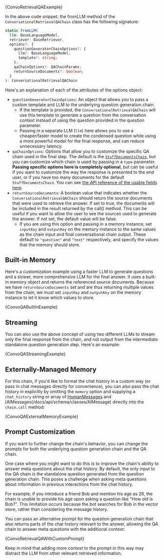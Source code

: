 
<CodeBlock language="typescript">{ConvoRetrievalQAExample}</CodeBlock>

In the above code snippet, the fromLLM method of the `ConversationalRetrievalQAChain` class has the following signature:

```typescript
static fromLLM(
  llm: BaseLanguageModel,
  retriever: BaseRetriever,
  options?: {
    questionGeneratorChainOptions?: {
      llm?: BaseLanguageModel;
      template?: string;
    };
    qaChainOptions?: QAChainParams;
    returnSourceDocuments?: boolean;
  }
): ConversationalRetrievalQAChain
```

Here's an explanation of each of the attributes of the options object:

- `questionGeneratorChainOptions`: An object that allows you to pass a custom template and LLM to the underlying question generation chain.
  - If the template is provided, the `ConversationalRetrievalQAChain` will use this template to generate a question from the conversation context instead of using the question provided in the question parameter.
  - Passing in a separate LLM (`llm`) here allows you to use a cheaper/faster model to create the condensed question while using a more powerful model for the final response, and can reduce unnecessary latency.
- `qaChainOptions`: Options that allow you to customize the specific QA chain used in the final step. The default is the [`StuffDocumentsChain`](/docs/modules/chains/document/stuff), but you can customize which chain is used by passing in a `type` parameter.
  **Passing specific options here is completely optional**, but can be useful if you want to customize the way the response is presented to the end user, or if you have too many documents for the default `StuffDocumentsChain`.
  You can see [the API reference of the usable fields here](/docs/api/chains/types/QAChainParams).
- `returnSourceDocuments`: A boolean value that indicates whether the `ConversationalRetrievalQAChain` should return the source documents that were used to retrieve the answer. If set to true, the documents will be included in the result returned by the call() method. This can be useful if you want to allow the user to see the sources used to generate the answer. If not set, the default value will be false.
  - If you are using this option and passing in a memory instance, set `inputKey` and `outputKey` on the memory instance to the same values as the chain input and final conversational chain output. These default to `"question"` and `"text"` respectively, and specify the values that the memory should store.

## Built-in Memory

Here's a customization example using a faster LLM to generate questions and a slower, more comprehensive LLM for the final answer. It uses a built-in memory object and returns the referenced source documents.
Because we have `returnSourceDocuments` set and are thus returning multiple values from the chain, we must set `inputKey` and `outputKey` on the memory instance
to let it know which values to store.


<CodeBlock language="typescript">{ConvoQABuiltInExample}</CodeBlock>

## Streaming

You can also use the above concept of using two different LLMs to stream only the final response from the chain, and not output from the intermediate standalone question generation step. Here's an example:


<CodeBlock language="typescript">{ConvoQAStreamingExample}</CodeBlock>

## Externally-Managed Memory

For this chain, if you'd like to format the chat history in a custom way (or pass in chat messages directly for convenience), you can also pass the chat history in explicitly by omitting the `memory` option and supplying
a `chat_history` string or array of [HumanMessages](/docs/api/schema/classes/HumanMessage) and [AIMessages(/docs/api/schema/classes/AIMessage) directly into the `chain.call` method:


<CodeBlock language="typescript">{ConvoQAExternalMemoryExample}</CodeBlock>

## Prompt Customization

If you want to further change the chain's behavior, you can change the prompts for both the underlying question generation chain and the QA chain.

One case where you might want to do this is to improve the chain's ability to answer meta questions about the chat history.
By default, the only input to the QA chain is the standalone question generated from the question generation chain.
This poses a challenge when asking meta questions about information in previous interactions from the chat history.

For example, if you introduce a friend Bob and mention his age as 28, the chain is unable to provide his age upon asking a question like "How old is Bob?".
This limitation occurs because the bot searches for Bob in the vector store, rather than considering the message history.

You can pass an alternative prompt for the question generation chain that also returns parts of the chat history relevant to the answer,
allowing the QA chain to answer meta questions with the additional context:


<CodeBlock language="typescript">{ConvoRetrievalQAWithCustomPrompt}</CodeBlock>

Keep in mind that adding more context to the prompt in this way may distract the LLM from other relevant retrieved information.
